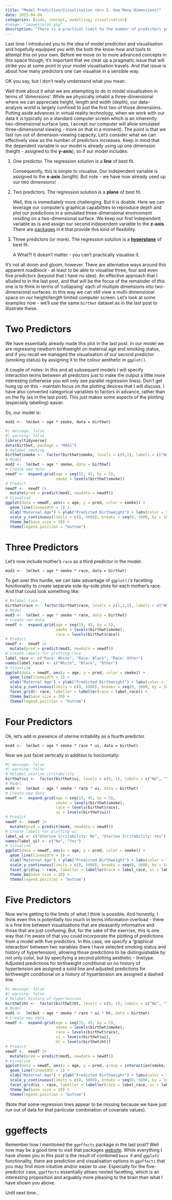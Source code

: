 ```yaml
---
title: "Model Prediction/Visualisation <br> 2. How Many Dimensions?"
date: 2025-04-04
categories: [code, concept, modelling, visualisation]
#image: "images/plot.png"
description: "There is a practical limit to the number of predictors you can visualise."
---
```


Last time I introduced you to the idea of model prediction and visualisation and hopefully equipped you with the both the know-how and tools to attempt this on your own. Before we move on to more advanced concepts in this space though, it's important that we clear up a pragmatic issue that will strike you at some point in your model visualisation travels. And that issue is about how many predictors one can visualise in a sensible way.

OK you say, but I don't really understand what you mean.

Well think about it what we are attempting to do in model visualisation in terms of 'dimensions'. While we physically inhabit a three-dimensional where we can appreciate height, length and width (depth), our data-analysis world is largely confined to just the first two of those dimensions. Putting aside advances in virtual reality technology, when we work with our data it is typically on a standard computer screen which is an inherently two-dimensional surface (yes, I accept our computer will allow simulated three-dimensional viewing - more on that in a moment). The point is that we fast run out of dimension-viewing capacity. Let's consider what we can effectively view as the number of predictors increases. Keep in mind that the dependent variable in our model is already using up one dimension (height - assigned to the **y-axis**), so if our model includes:

1.  One predictor. The regression solution is a **line** of best fit.

    Consequently, this is simple to visualise. Our independent variable is assigned to the **x-axis** (length). But note - we have now already used up our two dimensions!

2.  Two predictors. The regression solution is a **plane** of best fit.

    Well, this is immediately more challenging. But it is doable. Here we can leverage our computer's graphical capabilities to reproduce depth and plot our predictions in a simulated three-dimensional environment residing on a two-dimensional surface. We keep our first independent variable as is and assign our second independent variable to the **z-axis**. There are [packages](https://cran.r-project.org/web/packages/plot3D/index.html) in `R` that provide this kind of flexibility.

3.  Three predictors (or more). The regression solution is a [**hyperplane**](https://en.wikipedia.org/wiki/Hyperplane#:~:text=In%20geometry%2C%20a%20hyperplane%20is,that%20of%20the%20ambient%20space.) of best fit.

    A What?! It doesn't matter - you can't practically visualise it.

It's not all doom and gloom, however. There are alternative ways around this apparent roadblock - at least to be able to visualise three, four and even five predictors (beyond that I have no idea). An effective approach that I alluded to in the last post, and that will be the focus of the remainder of this one is to think in terms of 'collapsing' each of multiple dimensions into two-dimensional surfaces. In this way we can still view a multi-dimensional space on our height/length limited computer screen. Let's look at some examples now - we'll use the same `birthwt` dataset as in the last post to illustrate these.

# Two Predictors

We have essentially already made this plot in the last post. In our model we are regressing newborn birthweight on maternal age and smoking status, and if you recall we managed the visualisation of our second predictor (smoking status) by assigning it to the colour aesthetic in `ggplot()`.

A couple of notes: In this and all subsequent models I will specify interaction terms between all predictors just to make the output a little more interesting (otherwise you will only see parallel regression lines). Don't get hung up on this - maintain focus on the plotting devices that I will discuss. I have also converted categorical variables to factors in advance, rather than on the fly (as in the last post). This just makes some aspects of the plotting (especially labelling) easier.

So, our model is:

`mod2 <-  lm(bwt ~ age * smoke, data = birthwt)`

```r
#| message: false
#| warning: false
library(tidyverse)
data(birthwt, package = "MASS")
# Relabel smoking
birthwt$smoke <-  factor(birthwt$smoke, levels = c(0,1), labels = c("No", "Yes"))
# Model
mod2 <-  lm(bwt ~ age * smoke, data = birthwt)
# Create new data
newdf <-  expand.grid(age = seq(15, 45, by = 5),
                      smoke = levels(birthwt$smoke))
# Predict
newdf <-  newdf |> 
  mutate(pred = predict(mod2, newdata = newdf))
# Visualise
ggplot(data = newdf, aes(x = age, y = pred, color = smoke)) +
  geom_line(linewidth = 1) +
  xlab("Maternal Age") + ylab("Predicted Birthweight") + labs(color = "Smoking Status") +
  scale_y_continuous(limits = c(0, 5000), breaks = seq(0, 5000, by = 1000)) +
  theme_bw(base_size = 20) +
  theme(legend.position = "bottom")
```

# Three Predictors

Let's now include mother's `race` as a third predictor in the model:

`mod3 <-  lm(bwt ~ age * smoke * race, data = birthwt)`

To get over this hurdle, we can take advantage of `ggplot()`'s facetting functionality to create separate side-by-side plots for each mother's race. And that could look something like:

```r
# Relabel race
birthwt$race <-  factor(birthwt$race, levels = c(1,2,3), labels = c("White", "Black", "Other"))
# Model
mod3 <-  lm(bwt ~ age * smoke * race, data = birthwt)
# Create new data
newdf <-  expand.grid(age = seq(15, 45, by = 5),
                      smoke = levels(birthwt$smoke),
                      race = levels(birthwt$race))
# Predict
newdf <-  newdf |> 
  mutate(pred = predict(mod3, newdata = newdf))
# Create labels for plotting race
label_race <- c("Race: White", "Race: Black", "Race: Other")
names(label_race) <- c("White", "Black", "Other")
# Visualise
ggplot(data = newdf, aes(x = age, y = pred, color = smoke)) +
  geom_line(linewidth = 1) +
  xlab("Maternal Age") + ylab("Predicted Birthweight") + labs(color = "Smoking Status") +
  scale_y_continuous(limits = c(0, 5000), breaks = seq(0, 5000, by = 1000)) +
  facet_grid(~ race, labeller = labeller(race = label_race)) +
  theme_bw(base_size = 20) +
  theme(legend.position = "bottom")
```

# Four Predictors

Ok, let's add in presence of uterine irritability as a fourth predictor.

`mod4 <-  lm(bwt ~ age * smoke * race * ui, data = birthwt)`

Now we just facet vertically in addition to horizontally:

```r
#| message: false
#| warning: false
# Relabel uterine irritability
birthwt$ui <-  factor(birthwt$ui, levels = c(0, 1), labels = c("No", "Yes"))
# Model
mod4 <-  lm(bwt ~ age * smoke * race * ui, data = birthwt)
# Create new data
newdf <-  expand.grid(age = seq(15, 45, by = 5),
                      smoke = levels(birthwt$smoke),
                      race = levels(birthwt$race),
                      ui = levels(birthwt$ui))
# Predict
newdf <-  newdf |> 
  mutate(pred = predict(mod4, newdata = newdf))
# Create labels for plotting ui
label_ui <- c("Uterine Irritability: No", "Uterine Irritability: Yes")
names(label_ui) <- c("No", "Yes")
# Visualise
ggplot(data = newdf, aes(x = age, y = pred, color = smoke)) +
  geom_line(linewidth = 1) +
  xlab("Maternal Age") + ylab("Predicted Birthweight") + labs(color = "Smoking Status") +
  scale_y_continuous(limits = c(0, 5000), breaks = seq(0, 5000, by = 1000)) +
  facet_grid(ui ~ race, labeller = labeller(race = label_race, ui = label_ui)) +
  theme_bw(base_size = 20) +
  theme(legend.position = "bottom")
```

# Five Predictors

Now we're getting to the limits of what I think is possible. And honestly, I think even this is potentially too much in terms information overload - there is a fine line between visualisations that are pleasantly informative and those that are just confusing. But, for the sake of the exercise, this is one way that I'm aware of that you could incorporate the plotting of predictions from a model with five predictors. In this case, we specify a 'graphical interaction' between two variables (here I have selected smoking status and history of hypertension), allowing those predictions to be distinguishable by not only color, but by specifying a second plotting aesthetic - linetype. Adjusted predictions for birthweight conditional on no history of hypertension are assigned a solid line and adjusted predictions for birthweight conditional on a history of hypertension are assigned a dashed line.

```r
#| message: false
#| warning: false
# Relabel history of hypertension
birthwt$ht <-  factor(birthwt$ht, levels = c(0, 1), labels = c("No", "Yes"))
# Model
mod5 <-  lm(bwt ~ age * smoke * race * ui * ht, data = birthwt)
# Create new data
newdf <-  expand.grid(age = seq(15, 45, by = 5),
                      smoke = levels(birthwt$smoke),
                      race = levels(birthwt$race),
                      ui = levels(birthwt$ui),
                      ht = levels(birthwt$ht))
# Predict
newdf <-  newdf |> 
  mutate(pred = predict(mod5, newdata = newdf))
# Visualise
ggplot(data = newdf, aes(x = age, y = pred, group = interaction(smoke, ht), color = smoke, linetype = ht)) +
  geom_line(linewidth = 1) +
  xlab("Maternal Age") + ylab("Predicted Birthweight") + labs(color = "Smoking Status", linetype = "History of Hypertension") +
  scale_y_continuous(limits = c(0, 5000), breaks = seq(0, 5000, by = 1000)) +
  facet_grid(ui ~ race, labeller = labeller(race = label_race, ui = label_ui)) +
  theme_bw(base_size = 20) +
  theme(legend.position = "bottom")
```

(Note that some regression lines appear to be missing because we have just run out of data for that particular combination of covariate values).

# ggeffects

Remember how I mentioned the `ggeffects` package in the last post? Well now may be a good time to visit that packages [website](https://strengejacke.github.io/ggeffects/articles/ggeffects.html#aims-of-the-ggeffects-package). While everything I have shown you in this post is the result of combined `base R` and `ggplot2` functionality, there are prediction and visualisation options in `ggeffects` that you may find more intuitive and/or easier to use. Especially for the five-predictor case, `ggeffects` essentially allows nested facetting, which is an interesting proposition and arguably more pleasing to the brain than what I have shown you above.

Until next time...
